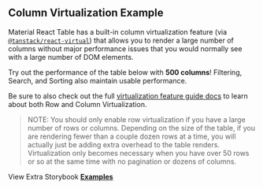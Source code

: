 
<Head>
  <title>
    {'Column Virtualization Example - Material React Table V3 Docs'}
  </title>
  <meta
    name="description"
    content="An example of a Material React Table with column virtualization enabled to achieve higher performance when rendering large data sets"
  />
  <meta
    property="og:title"
    content="Column Virtualization in Material React Table Example"
  />
  <meta
    property="og:description"
    content="Learn how to enable column virtualization features in Material React Table"
  />
</Head>

## Column Virtualization Example

Material React Table has a built-in column virtualization feature (via [`@tanstack/react-virtual`](https://tanstack.com/virtual/v3)) that allows you to render a large number of columns without major performance issues that you would normally see with a large number of DOM elements.

Try out the performance of the table below with **500 columns**! Filtering, Search, and Sorting also maintain usable performance.

Be sure to also check out the full [virtualization feature guide docs](/docs/guides/virtualization) to learn about both Row and Column Virtualization.

> NOTE: You should only enable row virtualization if you have a large number of rows or columns. Depending on the size of the table, if you are rendering fewer than a couple dozen rows at a time, you will actually just be adding extra overhead to the table renders. Virtualization only becomes necessary when you have over 50 rows or so at the same time with no pagination or dozens of columns.

<Examples isPage />

View Extra Storybook **[Examples](https://www.material-react-table.dev/?path=/story/features-virtualization--enable-row-virtualization)**
